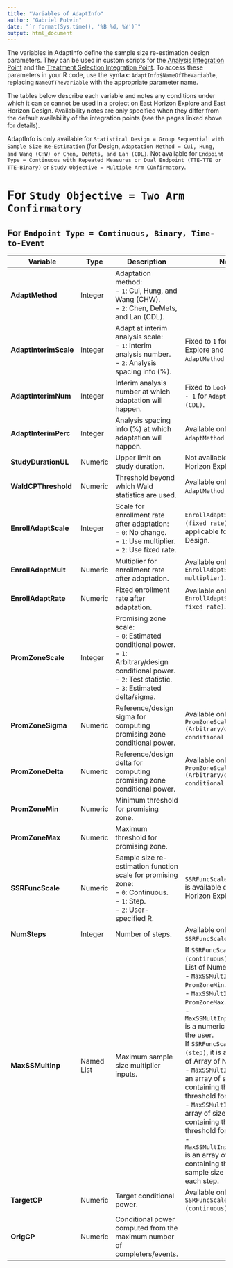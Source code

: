 ```yaml
---
title: "Variables of AdaptInfo"
author: "Gabriel Potvin"
date: "`r format(Sys.time(), '%B %d, %Y')`"
output: html_document
---
```


The variables in AdaptInfo define the sample size re-estimation design parameters. They can be used in custom scripts for the [Analysis Integration Point](IntegrationPointAnalysis.html) and the [Treatment Selection Integration Point](IntegrationPointTreatmentSelection.html). To access these parameters in your R code, use the syntax: `AdaptInfo$NameOfTheVariable`, replacing `NameOfTheVariable` with the appropriate parameter name.

The tables below describe each variable and notes any conditions under which it can or cannot be used in a project on East Horizon Explore and East Horizon Design. Availability notes are only specified when they differ from the default availability of the integration points (see the pages linked above for details).

AdaptInfo is only available for `Statistical Design = Group Sequential with Sample Size Re-Estimation` (for Design, `Adaptation Method = Cui, Hung, and Wang (CHW) or Chen, DeMets, and Lan (CDL)`. Not available for `Endpoint Type = Continuous with Repeated Measures or Dual Endpoint (TTE-TTE or TTE-Binary)` or `Study Objective = Multiple Arm COnfirmatory`.

# For `Study Objective = Two Arm Confirmatory`

## For `Endpoint Type = Continuous, Binary, Time-to-Event`

|**Variable**|**Type**|**Description**|**Notes**|
|-|-|----|-----|
|**AdaptMethod**|Integer|Adaptation method:<br>- `1`: Cui, Hung, and Wang (CHW).<br>- `2`: Chen, DeMets, and Lan (CDL).||
|**AdaptInterimScale**|Integer|Adapt at interim analysis scale:<br>- `1`: Interim analysis number.<br>- `2`: Analysis spacing info (%).|Fixed to `1` for East Horizon Explore and for `AdaptMethod = 2 (CDL)`.|
|**AdaptInterimNum**|Integer|Interim analysis number at which adaptation will happen.|Fixed to `LookInfo$NumLooks - 1` for `AdaptMethod = 2 (CDL)`.|
|**AdaptInterimPerc**|Integer|Analysis spacing info (%) at which adaptation will happen.|Available only for `AdaptMethod = 2 (CDL)`.|
|**StudyDurationUL**|Numeric|Upper limit on study duration.|Not available for East Horizon Explore.|
|**WaldCPThreshold**|Numeric|Threshold beyond which Wald statistics are used.|Available only for `AdaptMethod = 2 (CDL)`.|
|**EnrollAdaptScale**|Integer|Scale for enrollment rate after adaptation:<br>- `0`: No change.<br>- `1`: Use multiplier.<br>- `2`: Use fixed rate.|`EnrollAdaptScale = 2 (fixed rate)` is only applicable for East Horizon Design.|
|**EnrollAdaptMult**|Numeric|Multiplier for enrollment rate after adaptation.|Available only for `EnrollAdaptScale = 1 (use multiplier)`.|
|**EnrollAdaptRate**|Numeric|Fixed enrollment rate after adaptation.|Available only for `EnrollAdaptScale = 2 (use fixed rate)`.|
|**PromZoneScale**|Integer|Promising zone scale:<br>- `0`: Estimated conditional power.<br>- `1`: Arbitrary/design conditional power.<br>- `2`: Test statistic.<br>- `3`: Estimated delta/sigma.||
|**PromZoneSigma**|Numeric|Reference/design sigma for computing promising zone conditional power.|Available only when `PromZoneScale = 1 (Arbitrary/design conditional power)`.|
|**PromZoneDelta**|Numeric|Reference/design delta for computing promising zone conditional power.|Available only when `PromZoneScale = 1 (Arbitrary/design conditional power)`.|
|**PromZoneMin**|Numeric|Minimum threshold for promising zone.||
|**PromZoneMax**|Numeric|Maximum threshold for promising zone.||
|**SSRFuncScale**|Numeric|Sample size re-estimation function scale for promising zone:<br>- `0`: Continuous.<br>- `1`: Step.<br>- `2`: User-specified R.|`SSRFuncScale = 1 (step)` is available only in East Horizon Explore.|
|**NumSteps**|Integer|Number of steps.|Available only for `SSRFuncScale = 1 (step)`.|
|**MaxSSMultInp**|Named List|Maximum sample size multiplier inputs.|If `SSRFuncScale = 0 (continuous)`, it is a Named List of Numeric:<br>- `MaxSSMultInp[“From”] = PromZoneMin`.<br>- `MaxSSMultInp[“To”] = PromZoneMax`.<br>- `MaxSSMultInp[“MaxSSMult”]` is a numeric specified by the user.<br>If `SSRFuncScale = 1 (step)`, it is a Named List of Array of Numeric:<br>- `MaxSSMultInp[“From”]` is an array of size `NumSteps` containing the lower threshold for each step.<br>- `MaxSSMultInp[“To”]` is an array of size `NumSteps` containing the upper threshold for each step.<br>- `MaxSSMultInp[“MaxSSMult”]` is an array of size `NumSteps` containing the maximum sample size multiplier for each step.|
|**TargetCP**|Numeric|Target conditional power.|Available only for `SSRFuncScale = 0 (continuous)`.|
|**OrigCP**|Numeric|Conditional power computed from the maximum number of completers/events.||
